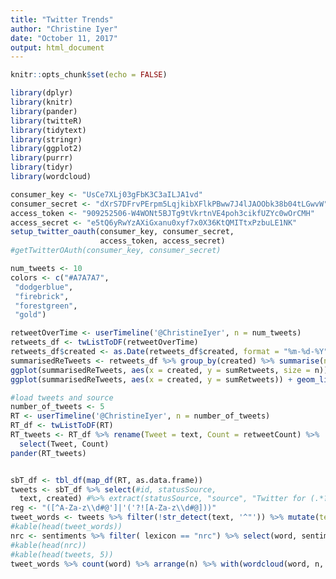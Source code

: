```yaml
---
title: "Twitter Trends"
author: "Christine Iyer"
date: "October 11, 2017"
output: html_document
---
```


```r
knitr::opts_chunk$set(echo = FALSE)
```


```r
library(dplyr)
library(knitr)
library(pander)
library(twitteR)
library(tidytext)
library(stringr)
library(ggplot2)
library(purrr)
library(tidyr)
library(wordcloud)
```





```r
consumer_key <- "UsCe7XLj03gFbK3C3aILJA1vd"
consumer_secret <- "dXrS7DFrvPErpm5LqjkibXFlkPBww7J4lJAOObk38b04tLGwvW"
access_token <- "909252506-W4WONt5BJTg9tVkrtnVE4poh3cikfUZYc0wOrCMH"
access_secret <- "e5tQ6yRwYzAXiGxanu0xyf7x0X36KtQMITtxPzbuLE1NK"
setup_twitter_oauth(consumer_key, consumer_secret,
                    access_token, access_secret)
#getTwitterOAuth(consumer_key, consumer_secret)

num_tweets <- 10
colors <- c("#A7A7A7",
 "dodgerblue",
 "firebrick",
 "forestgreen",
 "gold")


```


```r
retweetOverTime <- userTimeline('@ChristineIyer', n = num_tweets)
retweets_df <- twListToDF(retweetOverTime)
retweets_df$created <- as.Date(retweets_df$created, format = "%m-%d-%Y")
summarisedReTweets <- retweets_df %>% group_by(created) %>% summarise(n = n(), sumRetweets = sum(retweetCount))
ggplot(summarisedReTweets, aes(x = created, y = sumRetweets, size = n)) + geom_point() + theme_bw()
ggplot(summarisedReTweets, aes(x = created, y = sumRetweets)) + geom_line()+theme_bw()
```


```r
#load tweets and source 
number_of_tweets <- 5
RT <- userTimeline('@ChristineIyer', n = number_of_tweets)
RT_df <- twListToDF(RT)
RT_tweets <- RT_df %>% rename(Tweet = text, Count = retweetCount) %>% 
  select(Tweet, Count)
pander(RT_tweets)


sbT_df <- tbl_df(map_df(RT, as.data.frame))
tweets <- sbT_df %>% select(#id, statusSource,
  text, created) #%>% extract(statusSource, "source", "Twitter for (.*?)<")
reg <- "([^A-Za-z\\d#@']|'('?![A-Za-z\\d#@]))"
tweet_words <- tweets %>% filter(!str_detect(text, '^"')) %>% mutate(text = str_replace_all(text, "https://t.co/[A-Za-z\\d]+|&amp;", "")) %>% unnest_tokens(word, text, token = "regex", pattern = reg) %>% filter (!word %in% stop_words$word, str_detect(word, "[a-z]"))
#kable(head(tweet_words))
nrc <- sentiments %>% filter( lexicon == "nrc") %>% select(word, sentiment)
#kable(head(nrc))
#kable(head(tweets, 5))
tweet_words %>% count(word) %>% arrange(n) %>% with(wordcloud(word, n, max.words = 100, scale=c(5,.5),min.freq=5, random.order=FALSE, rot.per=.15, colors=brewer.pal(9,"Blues")))
```


